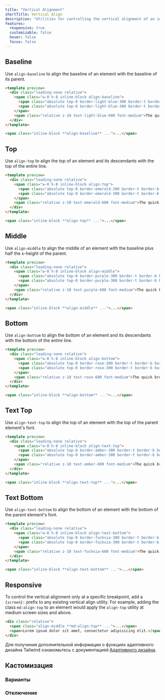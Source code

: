 ```yaml
---
title: "Vertical Alignment"
shortTitle: Vertical Align
description: "Utilities for controlling the vertical alignment of an inline or table-cell box."
features:
  responsive: true
  customizable: false
  hover: false
  focus: false
---
```




## Baseline

Use `align-baseline` to align the baseline of an element with the baseline of its parent.

```html lightBlue
<template preview>
  <div class="leading-none relative">
    <span class="w-0 h-8 inline-block align-baseline">
      <span class="absolute top-0 border-light-blue-300 border-t border-b border-dashed w-full h-8"></span>
      <span class="absolute top-0 border-light-blue-300 border-t border-b border-dashed w-full h-4"></span>
    </span>
    <span class="relative z-10 text-light-blue-600 font-medium">The quick brown fox jumped over the lazy dog.</span>
  </div>
</template>

<span class="inline-block **align-baseline** ...">...</span>
```

## Top

Use `align-top` to align the top of an element and its descendants with the top of the entire line.

```html emerald
<template preview>
  <div class="leading-none relative">
    <span class="w-0 h-8 inline-block align-top">
      <span class="absolute top-0 border-emerald-300 border-t border-b border-dashed w-full h-8"></span>
      <span class="absolute top-0 border-emerald-300 border-t border-b border-dashed w-full h-4"></span>
    </span>
    <span class="relative z-10 text-emerald-600 font-medium">The quick brown fox jumped over the lazy dog.</span>
  </div>
</template>

<span class="inline-block **align-top** ...">...</span>
```

## Middle

Use `align-middle` to align the middle of an element with the baseline plus half the x-height of the parent.

```html purple
<template preview>
  <div class="leading-none relative">
    <span class="w-0 h-8 inline-block align-middle">
      <span class="absolute top-0 border-purple-300 border-t border-b border-dashed w-full h-8"></span>
      <span class="absolute top-0 border-purple-300 border-t border-b border-dashed w-full h-4"></span>
    </span>
    <span class="relative z-10 text-purple-600 font-medium">The quick brown fox jumped over the lazy dog.</span>
  </div>
</template>

<span class="inline-block **align-middle** ...">...</span>
```

## Bottom

Use `align-bottom` to align the bottom of an element and its descendants with the bottom of the entire line.

```html rose
<template preview>
  <div class="leading-none relative">
    <span class="w-0 h-8 inline-block align-bottom">
      <span class="absolute top-0 border-rose-300 border-t border-b border-dashed w-full h-8"></span>
      <span class="absolute top-0 border-rose-300 border-t border-b border-dashed w-full h-4"></span>
    </span>
    <span class="relative z-10 text-rose-600 font-medium">The quick brown fox jumped over the lazy dog.</span>
  </div>
</template>

<span class="inline-block **align-bottom** ...">...</span>
```

## Text Top

Use `align-text-top` to align the top of an element with the top of the parent element's font.

```html amber
<template preview>
  <div class="leading-none relative">
    <span class="w-0 h-8 inline-block align-text-top">
      <span class="absolute top-0 border-amber-300 border-t border-b border-dashed w-full h-8"></span>
      <span class="absolute top-0 border-amber-300 border-t border-b border-dashed w-full h-4"></span>
    </span>
    <span class="relative z-10 text-amber-600 font-medium">The quick brown fox jumped over the lazy dog.</span>
  </div>
</template>

<span class="inline-block **align-text-top** ...">...</span>
```

## Text Bottom

Use `align-text-bottom` to align the bottom of an element with the bottom of the parent element's font.

```html fuchsia
<template preview>
  <div class="leading-none relative">
    <span class="w-0 h-8 inline-block align-text-bottom">
      <span class="absolute top-0 border-fuchsia-300 border-t border-b border-dashed w-full h-8"></span>
      <span class="absolute top-0 border-fuchsia-300 border-t border-b border-dashed w-full h-4"></span>
    </span>
    <span class="relative z-10 text-fuchsia-600 font-medium">The quick brown fox jumped over the lazy dog.</span>
  </div>
</template>

<span class="inline-block **align-text-bottom** ...">...</span>
```

## Responsive

To control the vertical alignment only at a specific breakpoint, add a `{screen}:` prefix to any existing vertical align utility. For example, adding the class `md:align-top` to an element would apply the `align-top` utility at medium screen sizes and above.

```html
<div class="relative">
  <span class="align-middle **md:align-top** ...">...</span>
  <span>Lorem ipsum dolor sit amet, consectetur adipisicing elit.</span>
</div>
```

Для получения дополнительной информации о функциях адаптивного дизайна Tailwind ознакомьтесь с документацией [Адаптивного дизайна](/docs/responsive-design).

## Кастомизация

### Варианты

<Variants plugin="verticalAlign" name="vertical-alignment" />

### Отключение

<Disabling plugin="verticalAlign" name="vertical-alignment" />
